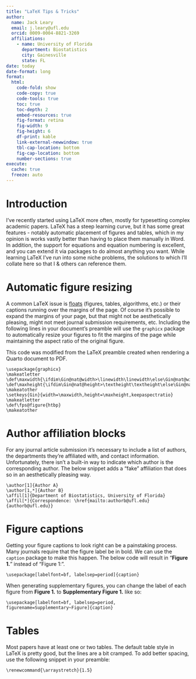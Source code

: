 ```yaml
---
title: "LaTeX Tips & Tricks"
author:
  name: Jack Leary
  email: j.leary@ufl.edu
  orcid: 0009-0004-8821-3269
  affiliations:
    - name: University of Florida
      department: Biostatistics 
      city: Gainesville
      state: FL
date: today
date-format: long
format:
  html:
    code-fold: show
    code-copy: true
    code-tools: true
    toc: true
    toc-depth: 2
    embed-resources: true
    fig-format: retina
    fig-width: 9
    fig-height: 6
    df-print: kable
    link-external-newwindow: true
    tbl-cap-location: bottom
    fig-cap-location: bottom
    number-sections: true
execute: 
  cache: true
  freeze: auto
---
```


# Introduction 

I've recently started using LaTeX more often, mostly for typesetting complex academic papers. LaTeX has a steep learning curve, but it has some great features - notably automatic placement of figures and tables, which in my opinion is works vastly better than having to place them manually in Word. In addition, the support for equations and equation numbering is excellent, and you can extend it via packages to do almost anything you want. While learning LaTeX I've run into some niche problems, the solutions to which I'll collate here so that I & others can reference them. 

# Automatic figure resizing

A common LaTeX issue is [floats](https://en.wikibooks.org/wiki/LaTeX/Floats,_Figures_and_Captions) (figures, tables, algorithms, etc.) or their captions running over the margins of the page. Of course it's possible to expand the margins of your page, but that might not be aesthetically pleasing, might not meet journal submission requirements, etc. Including the following lines in your document's preamble will use the `graphicx` package to automatically resize your figures to fit the margins of the page while maintaining the aspect ratio of the original figure.

::: {.callout-note}
This code was modified from the LaTeX preamble created when rendering a Quarto document to PDF. 
:::

```
\usepackage{graphicx}
\makeatletter
\def\maxwidth{\ifdim\Gin@nat@width>\linewidth\linewidth\else\Gin@nat@width\fi}
\def\maxheight{\ifdim\Gin@nat@height>\textheight\textheight\else\Gin@nat@height\fi}
\makeatother
\setkeys{Gin}{width=\maxwidth,height=\maxheight,keepaspectratio}
\makeatletter
\def\fps@figure{htbp}
\makeatother
```

# Author affiliation blocks

For any journal article submission it's necessary to include a list of authors, the departments they're affiliated with, and contact information. Unfortunately, there isn't a built-in way to indicate which author is the corresponding author. The below snippet adds a "fake" affiliation that does so in an aesthetically pleasing way. 

```
\author[1]{Author A}
\author[1,*]{Author B}
\affil[1]{Department of Biostatistics, University of Florida}
\affil[*]{Correspondence: \href{mailto:authorb@ufl.edu}{authorb@ufl.edu}}
```

# Figure captions

Getting your figure captions to look right can be a painstaking process. Many journals require that the figure label be in bold. We can use the `caption` package to make this happen. The below code will result in "**Figure 1.**" instead of "Figure 1:". 

```
\usepackage[labelfont=bf, labelsep=period]{caption}
```

When generating supplementary figures, you can change the label of each figure from **Figure 1.** to **Supplementary Figure 1.** like so:

```
\usepackage[labelfont=bf, labelsep=period, figurename=Supplementary~Figure]{caption}
```

# Tables

Most papers have at least one or two tables. The default table style in LaTeX is pretty good, but the lines are a bit cramped. To add better spacing, use the following snippet in your preamble:

```
\renewcommand{\arraystretch}{1.5}
```
